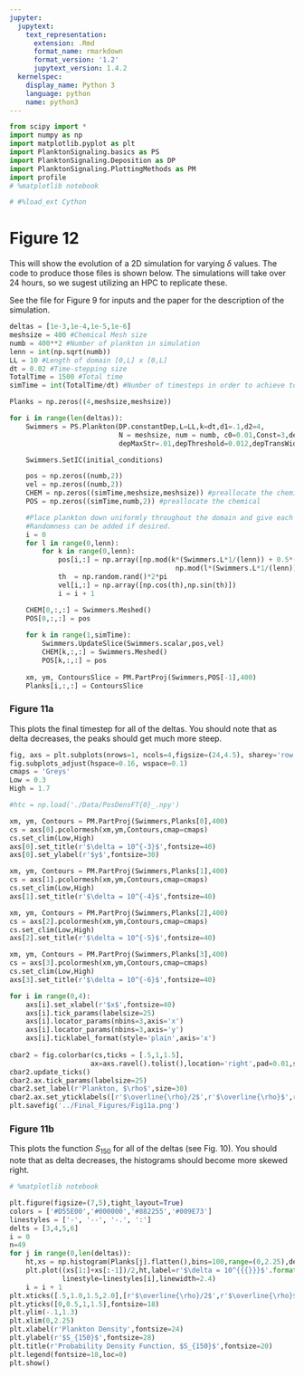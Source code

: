 ```yaml
---
jupyter:
  jupytext:
    text_representation:
      extension: .Rmd
      format_name: rmarkdown
      format_version: '1.2'
      jupytext_version: 1.4.2
  kernelspec:
    display_name: Python 3
    language: python
    name: python3
---
```


```python
from scipy import *
import numpy as np
import matplotlib.pyplot as plt
import PlanktonSignaling.basics as PS
import PlanktonSignaling.Deposition as DP
import PlanktonSignaling.PlottingMethods as PM
import profile
# %matplotlib notebook

# #%load_ext Cython
```

# Figure 12

This will show the evolution of a 2D simulation for varying $\delta$ values. The code to produce those files is shown below. The simulations will take over 24 hours, so we sugest utilizing an HPC to replicate these.

See the file for Figure 9 for inputs and the paper for the description of the simulation. 

```python
deltas = [1e-3,1e-4,1e-5,1e-6]
meshsize = 400 #Chemical Mesh size
numb = 400**2 #Number of plankton in simulation
lenn = int(np.sqrt(numb))
LL = 10 #Length of domain [0,L] x [0,L]
dt = 0.02 #Time-stepping size
TotalTime = 1500 #Total time 
simTime = int(TotalTime/dt) #Number of timesteps in order to achieve total Time 

Planks = np.zeros((4,meshsize,meshsize))

for i in range(len(deltas)):
    Swimmers = PS.Plankton(DP.constantDep,L=LL,k=dt,d1=.1,d2=4,
                           N = meshsize, num = numb, c0=0.01,Const=3,delta=deltas[i],
                           depMaxStr=.01,depThreshold=0.012,depTransWidth=0.008)

    Swimmers.SetIC(initial_conditions)

    pos = np.zeros((numb,2))
    vel = np.zeros((numb,2))
    CHEM = np.zeros((simTime,meshsize,meshsize)) #preallocate the chemical 
    POS = np.zeros((simTime,numb,2)) #preallocate the chemical 

    #Place plankton down uniformly throughout the domain and give each a direction to travel initially
    #Randomness can be added if desired.
    i = 0
    for l in range(0,lenn):
        for k in range(0,lenn):
            pos[i,:] = np.array([np.mod(k*(Swimmers.L*1/(lenn)) + 0.5*(Swimmers.L*1/(lenn)),Swimmers.L),
                                         np.mod(l*(Swimmers.L*1/(lenn)) + 0.5*(Swimmers.L*1/(lenn)),Swimmers.L)])
            th  = np.random.rand()*2*pi
            vel[i,:] = np.array([np.cos(th),np.sin(th)])
            i = i + 1

    CHEM[0,:,:] = Swimmers.Meshed() 
    POS[0,:,:] = pos
    
    for k in range(1,simTime):
        Swimmers.UpdateSlice(Swimmers.scalar,pos,vel)
        CHEM[k,:,:] = Swimmers.Meshed()
        POS[k,:,:] = pos
    
    xm, ym, ContoursSlice = PM.PartProj(Swimmers,POS[-1],400)
    Planks[i,:,:] = ContoursSlice
```

### Figure 11a

This plots the final timestep for all of the deltas. You should note that as delta decreases, the peaks should get much more steep. 

```python
fig, axs = plt.subplots(nrows=1, ncols=4,figsize=(24,4.5), sharey='row',sharex='col')
fig.subplots_adjust(hspace=0.16, wspace=0.1)
cmaps = 'Greys'
Low = 0.3
High = 1.7

#htc = np.load('./Data/PosDensFT{0}_.npy')

xm, ym, Contours = PM.PartProj(Swimmers,Planks[0],400)
cs = axs[0].pcolormesh(xm,ym,Contours,cmap=cmaps)
cs.set_clim(Low,High)
axs[0].set_title(r'$\delta = 10^{-3}$',fontsize=40)
axs[0].set_ylabel(r'$y$',fontsize=30)

xm, ym, Contours = PM.PartProj(Swimmers,Planks[1],400)
cs = axs[1].pcolormesh(xm,ym,Contours,cmap=cmaps)
cs.set_clim(Low,High)
axs[1].set_title(r'$\delta = 10^{-4}$',fontsize=40)

xm, ym, Contours = PM.PartProj(Swimmers,Planks[2],400)
cs = axs[2].pcolormesh(xm,ym,Contours,cmap=cmaps)
cs.set_clim(Low,High)
axs[2].set_title(r'$\delta = 10^{-5}$',fontsize=40)

xm, ym, Contours = PM.PartProj(Swimmers,Planks[3],400)
cs = axs[3].pcolormesh(xm,ym,Contours,cmap=cmaps)
cs.set_clim(Low,High)
axs[3].set_title(r'$\delta = 10^{-6}$',fontsize=40)

for i in range(0,4):
    axs[i].set_xlabel(r'$x$',fontsize=40)
    axs[i].tick_params(labelsize=25)
    axs[i].locator_params(nbins=3,axis='x')
    axs[i].locator_params(nbins=3,axis='y')
    axs[i].ticklabel_format(style='plain',axis='x')
    
cbar2 = fig.colorbar(cs,ticks = [.5,1,1.5],
                    ax=axs.ravel().tolist(),location='right',pad=0.01,shrink=0.8)
cbar2.update_ticks()
cbar2.ax.tick_params(labelsize=25)
cbar2.set_label(r'Plankton, $\rho$',size=30)
cbar2.ax.set_yticklabels([r'$\overline{\rho}/2$',r'$\overline{\rho}$',r'$3\overline{\rho}/2$'])
plt.savefig('../Final_Figures/Fig11a.png')
```

### Figure 11b

This plots the function $S_{150}$ for all of the deltas (see Fig. 10). You should note that as delta decreases, the histograms should become more skewed right. 

```python
# %matplotlib notebook

plt.figure(figsize=(7,5),tight_layout=True)
colors = ['#D55E00','#000000','#882255','#009E73']
linestyles = ['-', '--', '-.', ':']
delts = [3,4,5,6]
i = 0
n=49
for j in range(0,len(deltas)):
    ht,xs = np.histogram(Planks[j].flatten(),bins=100,range=(0,2.25),density=True)
    plt.plot((xs[1:]+xs[:-1])/2,ht,label=r'$\delta = 10^{{{}}}$'.format(-1*delts[i]),color=colors[i],
             linestyle=linestyles[i],linewidth=2.4)
    i = i + 1
plt.xticks([.5,1.0,1.5,2.0],[r'$\overline{\rho}/2$',r'$\overline{\rho}$',r'$3\overline{\rho}/2$',r'$2\overline{\rho}$'],fontsize=18)
plt.yticks([0,0.5,1,1.5],fontsize=18)
plt.ylim(-.1,1.3)
plt.xlim(0,2.25)
plt.xlabel(r'Plankton Density',fontsize=24)
plt.ylabel(r'$S_{150}$',fontsize=28)
plt.title(r'Probability Density Function, $S_{150}$',fontsize=20)
plt.legend(fontsize=18,loc=0)
plt.show()
```

